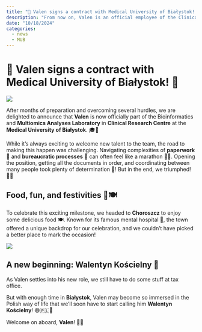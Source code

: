 ```yaml
---
title: "🎉 Valen signs a contract with Medical University of Białystok! 🎉"
description: "From now on, Valen is an official employee of the Clinical Research Centre at the Medical University of Białystok 🏢🎓."
date: "10/18/2024"
categories:
  - news
  - MUB
---
```


# 🎉 Valen signs a contract with Medical University of Białystok! 🎉

![](../fig/posts/2024_10_18/20241018_083808.jpg)

After months of preparation and overcoming several hurdles, we are delighted to announce that **Valen** is now officially part of the Bioinformatics and **Multiomics Analyses Laboratory** in **Clinical Research Centre** at the **Medical University of Białystok**. 🎓📝

While it’s always exciting to welcome new talent to the team, the road to making this happen was challenging. Navigating complexities of **paperwork** 📝 and **bureaucratic processes** 🏢 can often feel like a marathon 🏃💨. Opening the position, getting all the documents in order, and coordinating between many people took plenty of determination 💪! But in the end, we triumphed! 🎉✨


## Food, fun, and festivities 🎉🍽️
To celebrate this exciting milestone, we headed to **Choroszcz** to enjoy some delicious food 🍽️. Known for its famous mental hospital 🏥, the town offered a unique backdrop for our celebration, and we couldn’t have picked a better place to mark the occasion!

![](../fig/posts/2024_10_18/DSC_3622.jpeg)

## A new beginning: Walentyn Kościelny 🚀

As Valen settles into his new role, we still have to do some stuff at tax office. 

But with enough time in **Białystok**, Valen may become so immersed in the Polish way of life that we’ll soon have to start calling him **Walentyn Kościelny**! 😄🇵🇱🥟

Welcome on aboard, **Valen**! 🚀🎉
